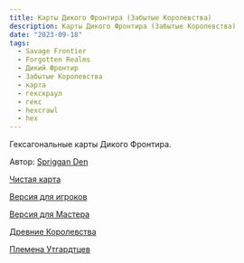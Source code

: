 ```yaml
---
title: Карты Дикого Фронтира (Забытые Королевства)
description: Карты Дикого Фронтира (Забытые Королевства)
date: "2023-09-18"
tags:
  - Savage Frontier
  - Forgotten Realms
  - Дикий Фронтир
  - Забытые Королевства
  - карта
  - гекскраул
  - гекс
  - hexcrawl
  - hex
---
```


Гексагональные карты Дикого Фронтира.

Автор: [Spriggan Den](https://spriggans-den.com/2022/11/16/the-savage-frontier-hexmap-of-the-north/)

[Чистая карта](/images/the_savage_frontier_by_yora_blank_map.png)

[Версия для игроков](/images/the_savage_frontier_by_yora_player_map.png)

[Версия для Мастера](/images/the_savage_frontier_by_yora_gm_map.png)

[Древние Королевства](/images/the_savage_frontier_kingdoms.png)

[Племена Утгардтцев](/images/the_savage_frontier_uthgardt.png)
